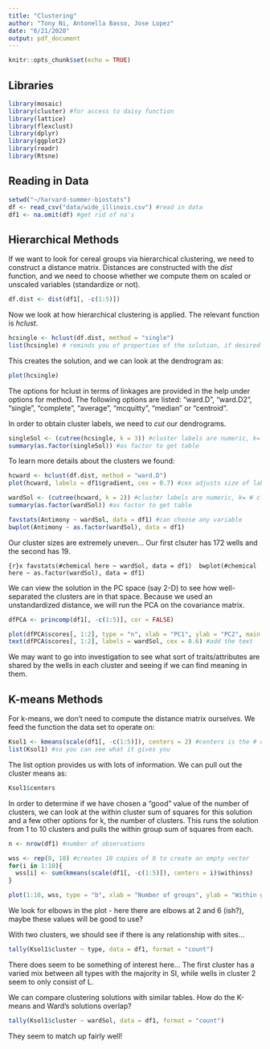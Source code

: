 ```yaml
---
title: "Clustering"
author: "Tony Ni, Antonella Basso, Jose Lopez"
date: "6/21/2020"
output: pdf_document
---
```


```r
knitr::opts_chunk$set(echo = TRUE)
```

## Libraries
```r
library(mosaic) 
library(cluster) #for access to daisy function
library(lattice)
library(flexclust)
library(dplyr)
library(ggplot2)
library(readr)
library(Rtsne)
```

## Reading in Data

```r
setwd("~/harvard-summer-biostats")
df <- read_csv("data/wide_illinois.csv") #read in data
df1 <- na.omit(df) #get rid of na's
```

## Hierarchical Methods

If we want to look for cereal groups via hierarchical clustering, we need to construct a distance matrix. Distances are constructed with the *dist* function, and we need to choose whether we compute them on scaled or unscaled variables (standardize or not). 

```r
df.dist <- dist(df1[, -c(1:5)])
```

Now we look at how hierarchical clustering is applied. The relevant function is *hclust*. 

```r
hcsingle <- hclust(df.dist, method = "single") 
list(hcsingle) # reminds you of properties of the solution, if desired
```

This creates the solution, and we can look at the dendrogram as:

```r
plot(hcsingle)
```

The options for hclust in terms of linkages are provided in the help under options for method. The following options are listed: "ward.D", "ward.D2", "single", "complete", "average", "mcquitty", "median" or "centroid".

In order to obtain cluster labels, we need to *cut* our dendrograms.

```r
singleSol <- (cutree(hcsingle, k = 3)) #cluster labels are numeric, k= # clusters
summary(as.factor(singleSol)) #as factor to get table
```

To learn more details about the clusters we found:

```r
hcward <- hclust(df.dist, method = "ward.D") 
plot(hcward, labels = df1$gradient, cex = 0.7) #cex adjusts size of label

wardSol <- (cutree(hcward, k = 2)) #cluster labels are numeric, k= # clusters
summary(as.factor(wardSol)) #as factor to get table

favstats(Antimony ~ wardSol, data = df1) #can choose any variable
bwplot(Antimony ~ as.factor(wardSol), data = df1)
```

Our cluster sizes are extremely uneven... Our first clsuter has 172 wells and the second has 19.

```{r}x
favstats(#chemical here ~ wardSol, data = df1) 
bwplot(#chemical here ~ as.factor(wardSol), data = df1)
```

We can view the solution in the PC space (say 2-D) to see how well-separated the clusters are in that space. Because we used an unstandardized distance, we will run the PCA on the covariance matrix.

```r
dfPCA <- princomp(df1[, -c(1:5)], cor = FALSE)

plot(dfPCA$scores[, 1:2], type = "n", xlab = "PC1", ylab = "PC2", main = "Ward's cluster solution") #blank!
text(dfPCA$scores[, 1:2], labels = wardSol, cex = 0.6) #add the text
```

We may want to go into investigation to see what sort of traits/attributes are shared by the wells in each cluster and seeing if we can find meaning in them.

## K-means Methods

For k-means, we don't need to compute the distance matrix ourselves. We feed the function the data set to operate on:

```r
Ksol1 <- kmeans(scale(df1[, -c(1:5)]), centers = 2) #centers is the # of clusters desired
list(Ksol1) #so you can see what it gives you
```

The list option provides us with lots of information. We can pull out the cluster means as:

```r
Ksol1$centers
```

In order to determine if we have chosen a "good" value of the number of clusters, we can look at the within cluster sum of squares for this solution and a few other options for k, the number of clusters. This runs the solution from 1 to 10 clusters and pulls the within group sum of squares from each. 

```r
n <- nrow(df1) #number of observations

wss <- rep(0, 10) #creates 10 copies of 0 to create an empty vector
for(i in 1:10){
  wss[i] <- sum(kmeans(scale(df1[, -c(1:5)]), centers = i)$withinss)
} 

plot(1:10, wss, type = "b", xlab = "Number of groups", ylab = "Within groups sum of squares")
```

We look for elbows in the plot - here there are elbows at 2 and 6 (ish?), maybe these values will be good to use? 

With two clusters, we should see if there is any relationship with sites...

```r
tally(Ksol1$cluster ~ type, data = df1, format = "count")
```

There does seem to be something of interest here... The first cluster has a varied mix between all types with the majority in SI, while wells in cluster 2 seem to only consist of L.

We can compare clustering solutions with similar tables. How do the K-means and Ward's solutions overlap?

```r
tally(Ksol1$cluster ~ wardSol, data = df1, format = "count")
```

They seem to match up fairly well!




